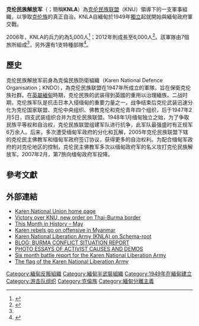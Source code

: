 {{infobox war faction
|name = 克伦民族解放军
|native_name = ကရင်အမျိုးသား လွတ်မြောက်ရေး တပ်မတော်
|native_name_lang = my
|war = [[缅甸内战|缅甸内战]]
|image = [[File:Flag_of_the_Karen_Army_(KNLA).png|200px]]
|caption = 克伦民族解放军的旗幟
|active= {{Start date|df=yes|1949}}至今
|leaders = [[Saw_Jonny|Saw Jonny]]<br>[[Saw_Mutu_Say_Poe|Saw Mutu Say Poe]]（2008年至今）<br>[[Saw_Tamlabaw|Saw Tamlabaw]]（2000–2008）<br>{{tsl|en|Bo Mya||Bo Mya}}（1976–2000）<br>{{tsl|en|Saw Ba U Gyi||Saw Ba U Gyi}}{{KIA}}（1949–1950）
|ideology = [[克伦族|克倫民族主義]]<br>[[分離主義|分離主義]]
|partof = {{flagicon image|Karen National Union Flag.png}}[[克伦民族联盟|克伦民族联盟]]
|headquarters = [[Lay_Wah|Lay Wah]]<br>{{tsl|en|Manerplaw||Manerplaw}} ({{tsl|en|Fall of Manerplaw||直到1995年}})
|area = [[克耶邦|克耶邦]]<br>[[克倫邦|克倫邦]]
|strength = 5,000人<ref name="atimes.com" /><ref name=Rotberg />–7,000<ref name="burmalibrary1">Burma center for Ethnic Studies, Jan. 2012, "Briefing Paper No. 1" http://www.burmalibrary.org/docs13/BCES-BP-01-ceasefires(en).pdf {{Wayback|url=http://www.burmalibrary.org/docs13/BCES-BP-01-ceasefires(en).pdf |date=20160303223713 }}</ref>
|allies = {{flagicon image|Fighting Peacock Flag.png}} [[全缅学生民主阵线|全缅学生民主阵线]]<br>
{{flagicon image|Flag of the Arakan Liberation Party.svg}} [[若开解放军|若开解放军]]<br>
{{flagicon image|DKBA-5 Buddhist Flag Variant.svg}} [[克伦民主佛教军5旅|克伦民主佛教军5旅]]<br>
{{flagicon image|SSA-S.svg}} [[南掸邦军|南掸邦军]]
|opponents = {{flagicon|Myanmar}} [[缅甸|緬甸政府]]
* {{flagicon image|Flag of the Myanmar Armed Forces.svg}} [[缅甸国防军|缅甸国防军]]
{{flagicon image|Flag of Myanmar (1974-2010).svg}} [[国家和平与发展委员会|緬甸聯邦]]（直到2011年）<br>
{{flagicon image|Flag of Myanmar (1974-2010).svg}} [[緬甸聯邦社會主義共和國|緬甸聯邦社會主義共和國]] (直到1988年)<br>
{{flagicon image|Flag of Burma (1948-1974).svg}} [[緬甸聯邦_(1948–1962)|緬甸聯邦]]（直到1962年）
|battles = {{tsl|en|Internal conflict in Myanmar|緬甸内战}}
* {{tsl|en|Karen conflict||克伦冲突}}
|website =
}}

'''克伦民族解放军'''（{{lang-my|ကရင်အမျိုးသား လွတ်မြောက်ရေး တပ်မတော်}}；簡稱'''KNLA'''）為[[克伦民族联盟|克伦民族联盟]]（KNU）領導下的一支軍事組織，以爭取[[克伦族|克伦族]]的真正自治。KNLA自緬甸於1949年[[緬甸獨立|獨立]]起就開始與緬甸政府軍交戰。

2006年，KNLA的兵力約為5,000人<ref name="atimes.com">{{Cite web |url=http://www.atimes.com/atimes/Southeast_Asia/EJ18Ae03.html |title=存档副本 |accessdate=2016-12-03 |archive-date=2017-02-27 |archive-url=https://web.archive.org/web/20170227054528/http://www.atimes.com/atimes/Southeast_Asia/EJ18Ae03.html |dead-url=no }}</ref>；2012年則成長至6,000人<ref name=Rotberg>{{Cite web |url=https://books.google.ca/books?id=A6bjyIcXIKgC&pg=PA148&lpg=PA148#v=onepage&q&f=false |title=''Burma: Prospects for a Democratic Future'', by Robert I. Rotberg |accessdate=2016-12-03 |archive-date=2017-08-28 |archive-url=https://web.archive.org/web/20170828102601/https://books.google.ca/books?id=A6bjyIcXIKgC&pg=PA148&lpg=PA148#v=onepage&q&f=false |dead-url=no }}</ref>。該軍隊由7個旅所組成<ref name="atimes.com"/>，另外還有1支特種部隊<ref>{{Cite web |url=http://www.irrawaddy.org/article.php?art_id=19765 |title='Special Force' Joins KNLA on High Alert  |accessdate=2016-12-03 |archive-date=2011-05-01 |archive-url=https://web.archive.org/web/20110501123228/http://www.irrawaddy.org/article.php?art_id=19765 |dead-url=no }}</ref>。

==歷史==
克伦民族解放军前身為克倫民族防衛組織（Karen National Defence Organisation；KNDO），為克伦民族联盟在1947年所成立的軍隊，旨在保衛克伦族社群。在[[英屬緬甸|英屬緬甸]]時期，克伦民族的武装得到英國的重用以治理緬族。二战时期，克伦族军队是抗击日本入侵缅甸的重要力量之一，战争结束后克伦武装迅速分化为克伦国家联盟、克伦中央组织、佛教克伦和克伦青年四个组织，后于1947年2月5日，四支武装组织合并为克伦民族联盟。1948年1月缅甸独立之始，为了争取民族平等权和自治权，克伦民族联盟组建军队进行抗争，此军队最强盛时有正规军6万余人。后来，多次遭受缅甸军政府的分化和瓦解，2005年克伦民族联盟下辖的克伦民主佛教军和缅甸军政府签订协议，获得更多的自治权利。为配合缅甸军政府的对克伦地区的控制，克伦民主佛教军多次以缅甸政府军的名义攻打克伦民族解放军。2007年2月，第7旅向缅甸政府军投降。

==參考文獻==
{{Reflist}}

== 外部連結 ==
* [http://www.knuhq.org Karen National Union home page] {{Wayback|url=http://www.knuhq.org/ |date=20201024084638 }}
* [https://web.archive.org/web/20110429005429/http://www.myanmathadin.com/news/war/542-victory-over-knu-new-order-on-thai-burma-border.html Victory over KNU, new order on Thai-Burma border]
* [https://web.archive.org/web/20110428030320/http://www.burmalibrary.org/docskaren/Karen%20Heritage%20Web/historymonths/may.html This Month in History – May]
* [http://www.atimes.com/atimes/Southeast_Asia/LK16Ae02.html Karen rebels go on offensive in Myanmar] {{Wayback|url=http://www.atimes.com/atimes/Southeast_Asia/LK16Ae02.html |date=20160801080828 }}
* [http://schema-root.org/region/asia/southeast_asia/burma/rebels/knla/ Karen National Liberation Army (KNLA) on Schema-root] {{Wayback|url=http://schema-root.org/region/asia/southeast_asia/burma/rebels/knla/ |date=20200218003700 }}
* [http://www.dictatorwatch.org/burmaconflictblog.html BLOG: BURMA CONFLICT SITUATION REPORT] {{Wayback|url=http://www.dictatorwatch.org/burmaconflictblog.html |date=20200924234831 }}
* [http://www.dictatorwatch.org/phmain.html PHOTO ESSAYS OF ACTIVIST CAUSES AND DEMOS] {{Wayback|url=http://www.dictatorwatch.org/phmain.html |date=20200224151901 }}
* [https://web.archive.org/web/20110927000645/http://burmadigest.info/2011/08/22/knla-six-month-battle-report/ Six month battle report for the Karen National Liberation Army]
* [http://knuhq.org/index.php/burma/departments/defense The flag of the Karen National Liberation Army]{{Dead link}}

{{缅甸反政府武装}}

[[Category:緬甸反叛組織|Category:緬甸反叛組織]]
[[Category:緬甸半武裝組織|Category:緬甸半武裝組織]]
[[Category:1949年在緬甸建立|Category:1949年在緬甸建立]]
[[Category:游击队组织|Category:游击队组织]]
[[Category:克倫族|Category:克倫族]]
[[Category:緬甸分離主義|Category:緬甸分離主義]]